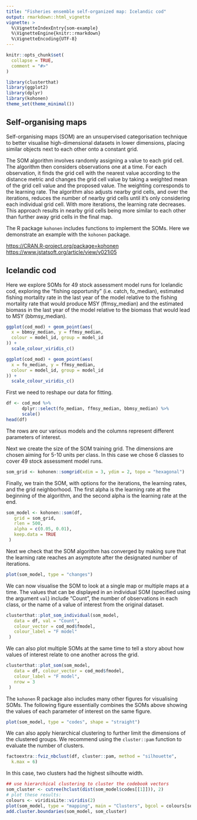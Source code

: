 ```yaml
---
title: "Fisheries ensemble self-organized map: Icelandic cod"
output: rmarkdown::html_vignette
vignette: >
  %\VignetteIndexEntry{som-example}
  %\VignetteEngine{knitr::rmarkdown}
  %\VignetteEncoding{UTF-8}
---
```


```r
knitr::opts_chunk$set(
  collapse = TRUE,
  comment = "#>"
)
```

```r
library(clusterthat)
library(ggplot2)
library(dplyr)
library(kohonen)
theme_set(theme_minimal())
```

## Self-organising maps

Self-organising maps (SOM) are an unsupervised categorisation technique to better visualise high-dimensional datasets in lower dimensions, placing similar objects next to each other onto a constant grid. 

The SOM algorithm involves randomly assigning a value to each grid cell. The algorithm then considers observations one at a time. For each observation, it finds the grid cell with the nearest value according to the distance metric and changes the grid cell value by taking a weighted mean of the grid cell value and the proposed value. The weighting corresponds to the learning rate. The algorithm also adjusts nearby grid cells, and over the iterations, reduces the number of nearby grid cells until it's only considering each individual grid cell. With more iterations, the learning rate decreases. This approach results in nearby grid cells being more similar to each other than further away grid cells in the final map.

The R package `kohonen` includes functions to implement the SOMs. Here we demonstrate an example with the `kohonen` package.

<https://CRAN.R-project.org/package=kohonen>
<https://www.jstatsoft.org/article/view/v021i05>

## Icelandic cod

Here we explore SOMs for 49 stock assessment model runs for Icelandic cod, exploring the "fishing opportunity" (i.e. catch, fo_median), estimated fishing mortality rate in the last year of the model relative to the fishing mortality rate that would produce MSY (ffmsy_median) and the estimated biomass in the last year of the model relative to the biomass that would lead to MSY (bbmsy_median).

```r
ggplot(cod_mod) + geom_point(aes(
  x = bbmsy_median, y = ffmsy_median,
  colour = model_id, group = model_id
)) +
  scale_colour_viridis_c()
```

```r
ggplot(cod_mod) + geom_point(aes(
  x = fo_median, y = ffmsy_median,
  colour = model_id, group = model_id
)) +
  scale_colour_viridis_c()
```

First we need to reshape our data for fitting.

```r
df <- cod_mod %>%
      dplyr::select(fo_median, ffmsy_median, bbmsy_median) %>%
      scale()
head(df)
```

The rows are our various models and the columns represent different parameters of interest.

Next we create the size of the SOM training grid. The dimensions are chosen aiming for 5-10 units per class. In this case we chose 6 classes to cover 49 stock assessment model runs.

```r
som_grid <- kohonen::somgrid(xdim = 3, ydim = 2, topo = "hexagonal")
```

Finally, we train the SOM, with options for the iterations, the learning rates, and the grid neighborhood. The first alpha is the learning rate at the beginning of the algorithm, and the second alpha is the learning rate at the end. 

```r
som_model <- kohonen::som(df,
   grid = som_grid,
   rlen = 500,
   alpha = c(0.05, 0.01),
   keep.data = TRUE
 )
```

Next we check that the SOM algorithm has converged by making sure that the learning rate reaches an asymptote after the designated number of iterations. 
```r
plot(som_model, type = "changes")
```

We can now visualise the SOM to look at a single map or multiple maps at a time. The values that can be displayed in an individual SOM (specified using the argument `val`) include "Count", the number of observations in each class, or the name of a value of interest from the original dataset.

```r
clusterthat::plot_som_individual(som_model,
   data = df, val = "Count",
   colour_vector = cod_mod$fmodel,
   colour_label = "F model"
 )
```

We can also plot multiple SOMs at the same time to tell a story about how values of interest relate to one another across the grid.

```r
clusterthat::plot_som(som_model,
   data = df, colour_vector = cod_mod$fmodel,
   colour_label = "F model",
   nrow = 3
 )
```

The `kohonen` R package also includes many other figures for visualising SOMs. The following figure essentially combines the SOMs above showing the values of each parameter of interest on the same figure.  

```r
plot(som_model, type = "codes", shape = "straight")
```

We can also apply hierarchical clustering to further limit the dimensions of the clustered groups. We recommend using the `cluster::pam` function to evaluate the number of clusters. 

```r
factoextra::fviz_nbclust(df, cluster::pam, method = "silhouette",
  k.max = 6)
```

In this case, two clusters had the highest silhoutte width. 

```r
## use hierarchical clustering to cluster the codebook vectors
som_cluster <- cutree(hclust(dist(som_model$codes[[1]])), 2)
# plot these results:
colours <- viridisLite::viridis(2)
plot(som_model, type = "mapping", main = "Clusters", bgcol = colours[som_cluster], shape = "straight")
add.cluster.boundaries(som_model, som_cluster)
```

